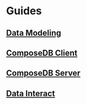 # Guides

## [Data Modeling](./data-modeling/data-modeling.mdx)

## [ComposeDB Client](./composedb-client/composedb-client.mdx)

## [ComposeDB Server](./composedb-server/composedb-server.mdx)

## [Data Interact](./data-interactions/data-interactions.mdx)
